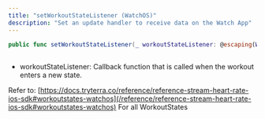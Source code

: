 ```yaml
---
title: "setWorkoutStateListener (WatchOS)"
description: "Set an update handler to receive data on the Watch App"
---
```

```swift swift
public func setWorkoutStateListener(_ workoutStateListener: @escaping(WorkoutStates) -> Void){
  

```

*   workoutStateListener: Callback function that is called when the workout enters a new state.

Refer to: [https://docs.tryterra.co/reference/reference-stream-heart-rate-ios-sdk#workoutstates-watchos](/reference/reference-stream-heart-rate-ios-sdk#workoutstates-watchos)
 For all WorkoutStates



